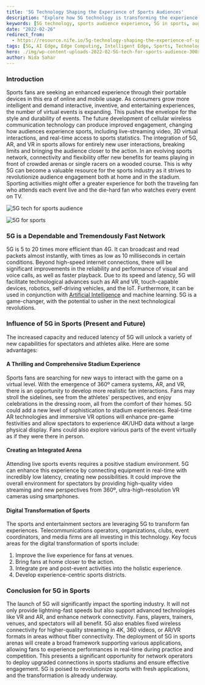 ```yaml
---
title: '5G Technology Shaping the Experience of Sports Audiences'
description: "Explore how 5G technology is transforming the experience of sports audiences. This page discusses how 5G enhances live sports events through faster speeds, lower latency, and improved connectivity, enabling richer interactions, real-time statistics, and immersive experiences. Learn about the potential benefits of 5G for sports fans, from enhanced stadium experiences to integrated digital transformation."
keywords: [5G technology, sports audience experience, 5G in sports, augmented reality in sports, virtual reality sports, sports technology, live sports streaming, sports event engagement, 5G impact on sports]
date: "2022-02-26"
redirect_from: 
  - https://resource.nife.io/5g-technology-shaping-the-experience-of-sports-audiences/
tags: [5G, AI Edge, Edge Computing, Intelligent Edge, Sports, Technology]
hero: ./img/wp-content-uploads-2022-02-5G-tech-for-sports-audience-300x149.jpg
author: Nida Sahar
---
```


### Introduction

Sports fans are seeking an enhanced experience through their portable devices in this era of online and mobile usage. As consumers grow more intelligent and demand interactive, inventive, and entertaining experiences, the number of virtual events is expanding. This pushes the envelope for the style and durability of events. The future development of cellular wireless communication technology can produce improved engagement, changing how audiences experience sports, including live-streaming video, 3D virtual interactions, and real-time access to sports statistics. The integration of 5G, AR, and VR in sports allows for entirely new user interactions, breaking limits and bringing the audience closer to the action. In an evolving sports network, connectivity and flexibility offer new benefits for teams playing in front of crowded arenas or single racers on a wooded course. This is why 5G can become a valuable resource for the sports industry as it strives to revolutionize audience engagement both at home and in the stadium. Sporting activities might offer a greater experience for both the traveling fan who attends each event live and the die-hard fan who watches every event on TV.

![5G tech for sports audience](https://raw.githubusercontent.com/nifetency/nife-blog-content/main/blog/img/5G-tech-for-sports-audience-300x149.jpg)
<br/>


 
![5G for sports](https://raw.githubusercontent.com/nifetency/nife-blog-content/main/blog/img/5G-for-sports.jpg)
<br/>


 

### 5G is a Dependable and Tremendously Fast Network

5G is 5 to 20 times more efficient than 4G. It can broadcast and read packets almost instantly, with times as low as 10 milliseconds in certain conditions. Beyond high-speed internet connections, there will be significant improvements in the reliability and performance of visual and voice calls, as well as faster playback. Due to its speed and latency, 5G will facilitate technological advances such as AR and VR, touch-capable devices, robotics, self-driving vehicles, and the IoT. Furthermore, it can be used in conjunction with [Artificial Intelligence](/blog/artificial-intelligence-ai-robotics-in-the-workforce/) and machine learning. 5G is a game-changer, with the potential to usher in the next technological revolutions.

### Influence of 5G in Sports (Present and Future)

The increased capacity and reduced latency of 5G will unlock a variety of new capabilities for spectators and athletes alike. Here are some advantages:

#### A Thrilling and Comprehensive Stadium Experience

Sports fans are searching for new ways to interact with the game on a virtual level. With the emergence of 360º camera systems, AR, and VR, there is an opportunity to develop more realistic fan interactions. Fans may stroll the sidelines, see from the athletes' perspectives, and enjoy celebrations in the dressing room, all from the comfort of their homes. 5G could add a new level of sophistication to stadium experiences. Real-time AR technologies and immersive VR options will enhance pre-game festivities and allow spectators to experience 4K/UHD data without a large physical display. Fans could also explore various parts of the event virtually as if they were there in person.

#### Creating an Integrated Arena

Attending live sports events requires a positive stadium environment. 5G can enhance this experience by connecting equipment in real-time with incredibly low latency, creating new possibilities. It could improve the overall environment for spectators by providing high-quality video streaming and new perspectives from 360º, ultra-high-resolution VR cameras using smartphones.

#### Digital Transformation of Sports

The sports and entertainment sectors are leveraging 5G to transform fan experiences. Telecommunications operators, organizations, clubs, event coordinators, and media firms are all investing in this technology. Key focus areas for the digital transformation of sports include:


1. Improve the live experience for fans at venues.                                                
2. Bring fans at home closer to the action.                                                        
3. Integrate pre and post-event activities into the holistic experience.                          
4. Develop experience-centric sports districts.                                                     

### Conclusion for 5G in Sports

The launch of 5G will significantly impact the sporting industry. It will not only provide lightning-fast speeds but also support advanced technologies like VR and AR, and enhance network connectivity. Fans, players, trainers, venues, and spectators will all benefit. 5G also enables fixed wireless connectivity for higher-quality streaming in 4K, 360 videos, or AR/VR formats in areas without fiber connectivity. The deployment of 5G in sports arenas will create a broad framework supporting various applications, allowing fans to experience performances in real-time during practice and competition. This presents a significant opportunity for network operators to deploy upgraded connections in sports stadiums and ensure effective engagement. 5G is poised to revolutionize sports with fresh applications, and the transformation is already underway.
